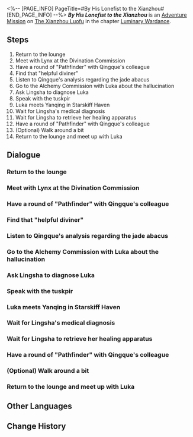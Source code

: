 <%-- [PAGE_INFO]
PageTitle=#By His Lonefist to the Xianzhou#
[END_PAGE_INFO] --%>
{{Stub|Dialogue.}}
{{Mission Infobox
|id            = 8025112
|title         = 
|image         = <!--Mission By His Lonefist to the Xianzhou.png-->
|type          = Adventure
|event_name    = 
|chapter       = Luminary Wardance
|requirements  = [[Adventure Mission]] ''[[Even When Cheers Fade: Chapter 1]]'' completed
|summary       = <!--official mission summary from Fate's Atlas-->
|characters    = Trailblazer
|startLocation = [[The Xianzhou Luofu]] - [[Skysplitter]]
|world         = The Xianzhou Luofu
|area          = Skysplitter
|prev          = Even When Cheers Fade: Chapter 1
|next          = Even When Cheers Fade: Chapter 2
|rewards       = Stellar Jade*10; Lost Crystal*2; Credit*20,000
}}
'''''By His Lonefist to the Xianzhou''''' is an [[Adventure Mission]] on [[The Xianzhou Luofu]] in the chapter [[Luminary Wardance]].

==Steps==
# Return to the lounge
# Meet with Lynx at the Divination Commission
# Have a round of "Pathfinder" with Qingque's colleague
# Find that "helpful diviner"
# Listen to Qingque's analysis regarding the jade abacus
# Go to the Alchemy Commission with Luka about the hallucination
# Ask Lingsha to diagnose Luka
# Speak with the tuskpir
# Luka meets Yanqing in Starskiff Haven
# Wait for Lingsha's medical diagnosis
# Wait for Lingsha to retrieve her healing apparatus
# Have a round of "Pathfinder" with Qingque's colleague
# (Optional) Walk around a bit
# Return to the lounge and meet up with Luka

<!--
==Gameplay Notes==

--><!--
==Trial Character==

-->
==Dialogue==
{{Stub Dialogue}}

===Return to the lounge===
{{Mission Description|type=adventure|location=Skysplitter|The tense and exciting match draws to a temporary close. It's time to have a quick breather.<br />Use this time to prepare for the upcoming match.}}
{{Dialogue Start}}
:{{tx}}
{{Dialogue End}}

===Meet with Lynx at the Divination Commission===
{{Mission Description|type=adventure|location=Divination Commission|update|Lynx found a helpful diviner who could help Luka fix the jade abacus that Igor left behind.<br />Quickly, go to the Divination Commission to meet them.}}
{{Dialogue Start}}
:{{tx}}
{{Dialogue End}}

===Have a round of "Pathfinder" with Qingque's colleague===
{{Mission Description|type=adventure|location=Divination Commission|update|Qingque, the Xianzhou's most slackerly busybody.<br />Anytime, anywhere, super Qingque is guaranteed to be serious slacking.}}
{{Dialogue Start}}
:{{tx}}
{{Dialogue End}}

===Find that "helpful diviner"===
{{Mission Description|type=adventure|location=Divination Commission|update|Lynx found a helpful diviner who could help Luka fix the jade abacus that Igor left behind.<br />But that helpful diviner is nowhere to be found after you arrived... Go look for her.}}
{{Dialogue Start}}
:{{tx}}
{{Dialogue End}}

===Listen to Qingque's analysis regarding the jade abacus===
{{Mission Description|type=adventure|location=Divination Commission|update|Qingque fixed some information in the jade abacus. View them together with the others.<br />Slack off when working (or studying) on your main job, but extremely efficient when working on personal jobs that have nothing to do with your actual job &mdash; Be honest. Are you like this too?}}
{{Dialogue Start}}
:{{tx}}
{{Dialogue End}}

===Go to the Alchemy Commission with Luka about the hallucination===
{{Mission Description|type=adventure|location=Alchemy Commission|update|Luka's hallucinations are getting worse. You decide to take him to the Alchemy Commission to see a healer.}}
{{Dialogue Start}}
:{{tx}}
{{Dialogue End}}

===Ask Lingsha to diagnose Luka===
{{Mission Description|type=adventure|location=Alchemy Commission|update|Luka's hallucinations are getting worse. You decide to take him to the Alchemy Commission to see a healer.<br />Who'd have thought that you'd run into the Alchemy Commission's Cauldron Master, Lingsha? You are lucky to have the Cauldron Master do a specialist consultation!}}
{{Dialogue Start}}
:{{tx}}
{{Dialogue End}}

===Speak with the tuskpir===
{{Mission Description|type=adventure|location=Alchemy Commission|update|A philosophical tuskpir once said: "Moo moo moo~ Moo! Moo moo!"<br />Translated into the language used by the Nameless, it means:<br />"The day is like a dream, and dreams are reality."}}
{{Dialogue Start}}
:{{tx}}
{{Dialogue End}}

===Luka meets Yanqing in Starskiff Haven===
{{Mission Description|type=adventure|location=Central Starskiff Haven|update|Perhaps you might think "how can Luka not recognize Yanqing? Doesn't he watch TV or go online?"<br />You'd be correct! He really doesn't watch TV or go online &mdash; Belobog doesn't have these popular media at all.}}
{{Dialogue Start}}
:{{tx}}
{{Dialogue End}}

===Wait for Lingsha's medical diagnosis===
{{Mission Description|type=adventure|location=Alchemy Commission|update|Luka's hallucinations are getting worse. You decide to take him to the Alchemy Commission to see a healer.<br />Who'd have thought that you'd run into the Alchemy Commission's Cauldron Master, Lingsha? You are lucky to have the Cauldron Master do a specialist consultation!}}
{{Dialogue Start}}
:{{tx}}
{{Dialogue End}}

===Wait for Lingsha to retrieve her healing apparatus===
{{Dialogue Start}}
:{{tx}}
{{Dialogue End}}

===Have a round of "Pathfinder" with Qingque's colleague===
{{Mission Description|type=adventure|location=Divination Commission|update|Qingque, the Xianzhou's most slackerly busybody.<br />Anytime, anywhere, super Qingque is guaranteed to be serious slacking.}}
{{Dialogue Start}}
:{{tx}}
{{Dialogue End}}

===(Optional) Walk around a bit===
{{Mission Description|type=adventure|location=Skysplitter|update|The tense and exciting match draws to a temporary close. It's time to have a quick breather.<br />Use this time to prepare for the upcoming match.}}
{{Dialogue Start}}
:{{tx}}
{{Dialogue End}}

===Return to the lounge and meet up with Luka===
{{Mission Description|type=adventure|location=Skysplitter|update|Perhaps you might think "how can Luka not recognize Yanqing? Doesn't he watch TV or go online?"<br />You'd be correct! He really doesn't watch TV or go online &mdash; Belobog doesn't have these popular media at all.}}
{{Dialogue Start}}
:{{tx}}
{{Dialogue End}}

==Other Languages==
{{Other Languages
|en   = By His Lonefist to the Xianzhou
|zhs  = 孤拳铁铸赴仙舟
|zht  = 孤拳鐵鑄赴仙舟
|ja   = 孤軍の鉄拳、仙舟へ往く
|ko   = 고독한 강철주먹은 선주로 향하네
|es   = Con valentía cara a cara en Xianzhou
|fr   = Arpenter Xianzhou avec vaillance
|ru   = Храбрость одиночества на Сяньчжоу
|th   = กำปั้นเหล็กสู่ Xianzhou
|vi   = Nắm Đấm Sắt Ghé Đến Xianzhou
|de   = In einsamer Tapferkeit auf zur Xianzhou
|id   = Menuju Xianzhou dengan Tekad Baja
|pt   = De Seu Punho Solitário para o Xianzhou
}}

==Change History==
{{Change History|2.5}}
